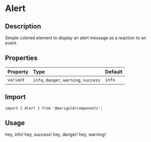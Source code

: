 
<Meta title="Components/Alert" />

# Alert

## Description

Simple colored element to display an alert message as a reaction to an event.

## Properties

| Property  | Type                                   | Default |
| :-------- | :------------------------------------- | :------ |
| `variant` | `info`, `danger`, `warning`, `success` | `info`  |

## Import

```tsx
import { Alert } from '@marigold/components';
```

## Usage

<Preview>
  <Story name="Info">
    <Alert>
      <Text css={{ color: '#fff' }}>hey, info!</Text>
    </Alert>
  </Story>
  <Story name="Success">
    <Alert variant="success">
      <Text>hey, success!</Text>
    </Alert>
  </Story>
  <Story name="Danger">
    <Alert variant="danger">
      <Text css={{ color: '#fff' }}>hey, danger!</Text>
    </Alert>
  </Story>
  <Story name="Warning">
    <Alert variant="warning">
      <Text css={{ color: '#fff' }}>hey, warning!</Text>
    </Alert>
  </Story>
</Preview>
